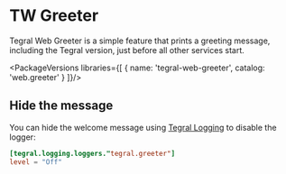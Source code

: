 
# TW Greeter

Tegral Web Greeter is a simple feature that prints a greeting message, including the Tegral version, just before all other services start.

<PackageVersions libraries={[
    { name: 'tegral-web-greeter', catalog: 'web.greeter' }
]}/>


## Hide the message

You can hide the welcome message using [Tegral Logging](/core/logging/index.mdx) to disable the logger:

```toml title="/tegral.toml"
[tegral.logging.loggers."tegral.greeter"]
level = "Off"
```
